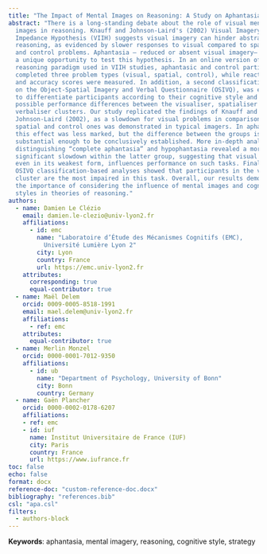 ```yaml
---
title: "The Impact of Mental Images on Reasoning: A Study on Aphantasia"
abstract: "There is a long-standing debate about the role of visual mental 
  images in reasoning. Knauff and Johnson-Laird's (2002) Visual Imagery 
  Impedance Hypothesis (VIIH) suggests visual imagery can hinder abstract 
  reasoning, as evidenced by slower responses to visual compared to spatial 
  and control problems. Aphantasia — reduced or absent visual imagery— offers 
  a unique opportunity to test this hypothesis. In an online version of the 
  reasoning paradigm used in VIIH studies, aphantasic and control participants 
  completed three problem types (visual, spatial, control), while reaction time 
  and accuracy scores were measured. In addition, a second classification, based 
  on the Object-Spatial Imagery and Verbal Questionnaire (OSIVQ), was employed 
  to differentiate participants according to their cognitive style and explore 
  possible performance differences between the visualiser, spatialiser and 
  verbaliser clusters. Our study replicated the findings of Knauff and 
  Johnson-Laird (2002), as a slowdown for visual problems in comparison to 
  spatial and control ones was demonstrated in typical imagers. In aphantasics, 
  this effect was less marked, but the difference between the groups is not
  substantial enough to be conclusively established. More in-depth analyses 
  distinguishing “complete aphantasia” and hypophantasia revealed a more 
  significant slowdown within the latter group, suggesting that visual imagery, 
  even in its weakest form, influences performance on such tasks. Finally, our 
  OSIVQ classification-based analyses showed that participants in the visualiser 
  cluster are the most impaired in this task. Overall, our results demonstrated 
  the importance of considering the influence of mental images and cognitive 
  styles in theories of reasoning."
authors: 
  - name: Damien Le Clézio
    email: damien.le-clezio@univ-lyon2.fr
    affiliations:
      - id: emc
        name: "Laboratoire d’Étude des Mécanismes Cognitifs (EMC), 
          Université Lumière Lyon 2"
        city: Lyon
        country: France
        url: https://emc.univ-lyon2.fr
    attributes:
      corresponding: true
      equal-contributor: true
  - name: Maël Delem
    orcid: 0009-0005-8518-1991
    email: mael.delem@univ-lyon2.fr
    affiliations:
      - ref: emc
    attributes:
      equal-contributor: true
  - name: Merlin Monzel
    orcid: 0000-0001-7012-9350
    affiliations:
      - id: ub
        name: "Department of Psychology, University of Bonn"
        city: Bonn
        country: Germany
  - name: Gaën Plancher
    orcid: 0000-0002-0178-6207
    affiliations:
    - ref: emc
    - id: iuf
      name: Institut Universitaire de France (IUF)
      city: Paris
      country: France
      url: https://www.iufrance.fr
toc: false
echo: false
format: docx
reference-doc: "custom-reference-doc.docx"
bibliography: "references.bib" 
csl: "apa.csl"
filters:
  - authors-block
---
```


**Keywords**: aphantasia, mental imagery, reasoning, cognitive style, strategy


